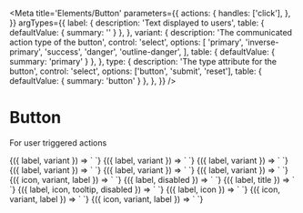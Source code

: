
<Meta
  title='Elements/Button'
  parameters={{
    actions: {
      handles: ['click'],
    },
  }}
  argTypes={{
    label: {
      description: 'Text displayed to users',
      table: { defaultValue: { summary: '' } },
    },
    variant: {
      description: 'The communicated action type of the button',
      control: 'select',
      options: [
        'primary',
        'inverse-primary',
        'success',
        'danger',
        'outline-danger',
      ],
      table: { defaultValue: { summary: 'primary' } },
    },
    type: {
      description: 'The type attribute for the button',
      control: 'select',
      options: ['button', 'submit', 'reset'],
      table: { defaultValue: { summary: 'button' } },
    },
  }}
/>

# Button

For user triggered actions

<Canvas>
  <Story
    name='Primary'
    args={{
      label: 'Run',
    }}
  >
    {({ label, variant }) => `
<v-button
  label='${label}'
/>
    `}
  </Story>
</Canvas>

<Canvas>
  <Story
    name='Inverse Primary'
    args={{
      label: 'Run',
      variant: 'inverse-primary',
    }}
  >
    {({ label, variant }) => `
<v-button
  label='${label}'
  variant="${variant}"
/>
    `}
  </Story>
</Canvas>

<Canvas>
  <Story
    name='Ghost'
    args={{
      label: 'Walk',
      variant: 'ghost',
    }}
  >
    {({ label, variant }) => `
<v-button
  label='${label}'
  variant="${variant}"
/>
    `}
  </Story>
</Canvas>

<Canvas>
  <Story
    name='Success'
    args={{
      label: 'Success',
      variant: 'success',
    }}
  >
    {({ label, variant }) => `
<v-button
  variant="${variant}"
  label='${label}'
/>
    `}
  </Story>
</Canvas>

<Canvas>
  <Story
    name='Danger'
    args={{
      label: 'Stop',
      variant: 'danger',
    }}
  >
    {({ label, variant }) => `
<v-button
  variant='${variant}'
  label='${label}'
/>
    `}
  </Story>
</Canvas>

<Canvas>
  <Story
    name='Danger (outline)'
    args={{
      label: 'Slow down',
      variant: 'outline-danger',
    }}
  >
    {({ label, variant }) => `
<v-button
  variant='${variant}'
  label='${label}'
/>
    `}
  </Story>
</Canvas>

<Canvas>
  <Story
    name='Danger (outline with icon)'
    args={{
      icon: 'trash-can-outline',
      variant: 'outline-danger',
      label: 'Delete component',
    }}
  >
    {({ icon, variant, label }) => `
<v-button
  class='text-danger-dark'
  icon='${icon}'
  label='${label}'
  variant='${variant}'
/>
    `}
  </Story>
</Canvas>

<Canvas>
  <Story
    name='Disabled'
    args={{
      disabled: 'true',
      label: 'Run',
    }}
  >
    {({ label, disabled }) => `
<v-button
  label='${label}'
  disabled='${disabled}'
/>
    `}
  </Story>
</Canvas>

<Canvas>
  <Story
    name='With title'
    args={{
      label: 'Run',
      title: 'Run this command',
    }}
  >
    {({ label, title }) => `
<v-button
  label='${label}'
  title='${title}'
/>
    `}
  </Story>
</Canvas>

<Canvas>
  <Story
    name='With tooltip'
    args={{
      label: 'Hug',
      icon: 'naught',
      disabled: 'true',
      tooltip: 'Hugging is disabled',
    }}
  >
    {({ label, icon, tooltip, disabled }) => `
<v-button
  label='${label}'
  icon='${icon}'
  disabled='${disabled}'
  tooltip='${tooltip}'
/>
    `}
  </Story>
</Canvas>

<Canvas>
  <Story
    name='With icon'
    args={{
      label: 'Refresh',
      icon: 'refresh',
    }}
  >
    {({ label, icon }) => `
<v-button
  label='${label}'
  icon='${icon}'
/>
    `}
  </Story>
</Canvas>

<Canvas>
  <Story
    name='Icon variant'
    args={{
      icon: 'trash-can-outline',
      variant: 'icon',
      label: 'Delete component',
    }}
  >
    {({ icon, variant, label }) => `
<v-button
  icon='${icon}'
  label='${label}'
  variant='${variant}'
/>
    `}
  </Story>
</Canvas>

<Canvas>
  <Story
    name='Icon danger variant'
    args={{
      icon: 'trash-can-outline',
      variant: 'icon-danger',
    }}
  >
    {({ icon, variant, label }) => `
<v-button
  icon='${icon}'
  variant='${variant}'
/>
    `}
  </Story>
</Canvas>
